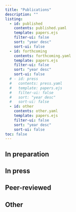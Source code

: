 ```yaml
---
title: "Publications"
description: "" 
listing:
  - id: published
    contents: published.yaml
    template: papers.ejs
    filter-ui: false
    sort: "year desc"
    sort-ui: false
  - id: forthcoming
    contents: forthcoming.yaml
    template: papers.ejs
    filter-ui: false
    sort: "year desc"
    sort-ui: false
  # - id: press
  #   contents: press.yaml
  #   template: papers.ejs
  #   filter-ui: false
  #   sort: "year desc"
  #   sort-ui: false
  - id: other
    contents: other.yaml
    template: papers.ejs
    filter-ui: false
    sort: "year desc"
    sort-ui: false
toc: false
---
```


## In preparation
:::{#forthcoming}
:::

## In press
:::{#press}
:::

## Peer-reviewed
:::{#published}
:::

## Other
:::{#other}
:::